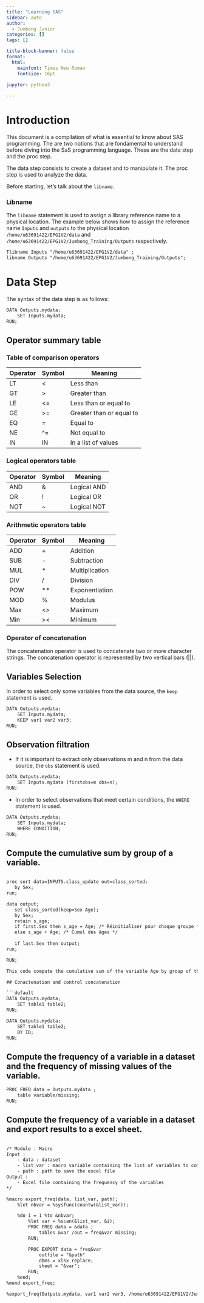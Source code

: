 ```yaml
---
title: "Learning SAS"
sidebar: auto
author:
  - Jumbong Junior 
categories: []
tags: []

title-block-banner: false
format: 
  html: 
    mainfont: Times New Roman
    fontsize: 16pt

jupyter: python3
        
---
```


# Introduction

This document is a compilation of what is essential to know about SAS programming. The are two notions that are fondamental to understand before diving into the SaS programming language. These are the data step and the proc step.

The data step consists to create a dataset and to manipulate it. The proc step is used to analyze the data.

Before starting, let's talk about the `libname`.

### Libname

The `libname` statement is used to assign a library reference name to a physical location. The example below shows how to assign the reference name `Inputs` and `outputs` to the physical location `/home/u63691422/EPG1V2/data` and `/home/u63691422/EPG1V2/Jumbong_Training/Outputs` respectively.

```default
Tlibname Inputs "/home/u63691422/EPG1V2/data" ;
libname Outputs "/home/u63691422/EPG1V2/Jumbong_Training/Outputs";
```

# Data Step

The syntax of the data step is as follows:

```default
DATA Outputs.mydata;
    SET Inputs.mydata;
RUN;
```
## Operator summary table

### Table of comparison operators

| Operator | Symbol | Meaning                  |
|----------|--------|--------------------------|
| LT       | <      | Less than               |
| GT       | >      | Greater than            |
| LE       | <=     | Less than or equal to   |
| GE       | >=     | Greater than or equal to |
| EQ       | =      | Equal to                |
| NE       | ^=     | Not equal to            |
| IN       | IN     | In a list of values     |


### Logical operators table
| Operator | Symbol | Meaning |
|----------|--------|---------|
| AND | & | Logical AND |
| OR | ! | Logical OR |
| NOT | ~ | Logical NOT | 

### Arithmetic operators table
| Operator | Symbol | Meaning |
|----------|--------|---------|
| ADD | + | Addition |
| SUB | - | Subtraction |
| MUL | * | Multiplication |
| DIV | / | Division |
| POW | ** | Exponentiation |
| MOD | % | Modulus |
| Max | <> | Maximum |
| Min | >< | Minimum |
### Operator of concatenation

The concatenation operator is used to concatenate two or more character strings. The concatenation operator is represented by two vertical bars (||).

## Variables Selection

In order to select only some variables from the data source, the `keep` statement is used. 

```default
DATA Outputs.mydata;
    SET Inputs.mydata;
    KEEP var1 var2 var3;
RUN;
```

## Observation filtration

- If it is important to extract only observations m and n from the data source, the `obs` statement is used.

```default
DATA Outputs.mydata;
    SET Inputs.mydata (firstobs=m obs=n);
RUN;
```

- In order to select observations that meet certain conditions, the `WHERE` statement is used.

```default
DATA Outputs.mydata;
    SET Inputs.mydata;
    WHERE CONDITION;
RUN;
```

## Compute the cumulative sum by group of a variable.

```default

proc sort data=INPUTS.class_update out=class_sorted;
   by Sex;
run;

data output;
   set class_sorted(keep=Sex Age);
   by Sex;
   retain s_age;
   if first.Sex then s_age = Age; /* Réinitialiser pour chaque groupe */
   else s_age + Age; /* Cumul des âges */
  
   if last.Sex then output;
run;

RUN;

This code compute the cumulative sum of the variable Age by group of the variable and then take the end last element of each group which corresponds to the cumulative sum of the variable Age by group.

## Conactenation and control concatenation

```default
DATA Outputs.mydata; 
    SET table1 table2;
RUN;
```

```default
DATA Outputs.mydata; 
    SET table1 table2;
    BY ID;
RUN;
````

## Compute the frequency of a variable in a dataset and the frequency of missing values of the variable.

```default
PROC FREQ data = Outputs.mydata ;
    table variable/missing;
RUN;
```

## Compute the frequency of a variable in a dataset and export results to a excel sheet.

```default

/* Module : Macro 
Input : 
    - data : dataset
    - list_var : macro variable containing the list of variables to compute the frequency
    - path : path to save the excel file
Output :
    - Excel file containing the frequency of the variables
*/

%macro export_freq(data, list_var, path);
    %let nbvar = %sysfunc(countw(&list_var));

    %do i = 1 %to &nbvar;
        %let var = %scan(&list_var, &i);
        PROC FREQ data = &data ;
            tables &var /out = freq&var missing;
        RUN;

        PROC EXPORT data = freq&var
            outfile = "&path"
            dbms = xlsx replace;
            sheet = "&var";
        RUN;
    %end;
%mend export_freq;

%export_freq(Outputs.mydata, var1 var2 var3, /home/u63691422/EPG1V2/Jumbong_Training/Outputs/freq.xlsx);

```
            
            

